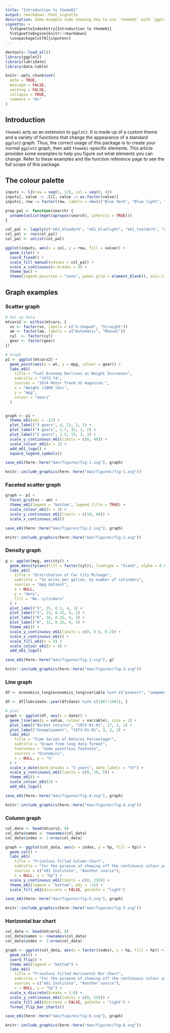 ```yaml
---
title: "Introduction to theme61"
output: rmarkdown::html_vignette
description: Some example code showing how to use `theme61` with `ggplot2` graphs.
vignette: >
  %\VignetteIndexEntry{Introduction to theme61}
  %\VignetteEngine{knitr::rmarkdown}
  \usepackage[utf8]{inputenc}
---
```


```r
devtools::load_all()
library(ggplot2)
library(lubridate)
library(data.table)

knitr::opts_chunk$set(
  echo = TRUE,
  message = FALSE,
  warning = FALSE,
  collapse = TRUE,
  comment = "#>"
)
```

## Introduction

`theme61` acts as an extension to `ggplot2`. It is made up of a custom theme and a variety of functions that change the appearance of a standard `ggplot2` graph. Thus, the correct usage of this package is to create your normal `ggplot2` graph, then add `theme61`-specific elements. This article provides some examples to help you figure out what elements you can change. Refer to these examples and the function reference page to see the full scope of this package.

## The colour palette

```r
inputs <- CJ(row = seq(1, 12), col = seq(0, 8))
inputs[, value := .I][, value := as.factor(value)]
inputs[, row := factor(row, labels = rev(c("Blue dark", "Blue light", "Teal dark", "Teal light", "Sky light", "Sky dark", "Coral dark", "Coral light", "Orange light", "Orange dark", "Maroon dark", "Maroon light")))]

prep_pal <- function(search) {
  unname(unlist(mget(apropos(search), inherits = TRUE)))
}

col_pal <- lapply(c("e61_bluedark", "e61_bluelight", "e61_tealdark", "e61_teallight", "e61_skylight", "e61_skydark", "e61_coraldark", "e61_corallight", "e61_orangelight", "e61_orangedark", "e61_maroondark", "e61_maroonlight"), prep_pal)
col_pal <- rev(col_pal)
col_pal <- unlist(col_pal)

ggplot(inputs, aes(x = col, y = row, fill = value)) +
  geom_tile() +
  coord_fixed() +
  scale_fill_manual(values = col_pal) +
  scale_x_continuous(n.breaks = 9) +
  theme_bw() +
  theme(legend.position = "none", panel.grid = element_blank(), axis.title = element_blank(), panel.border = element_blank(), axis.ticks = element_blank())
```

## Graph examples

### Scatter graph

```r

# Set up data
mtcars2 <- within(mtcars, {
  vs <- factor(vs, labels = c("V-shaped", "Straight"))
  am <- factor(am, labels = c("Automatic", "Manual"))
  cyl  <- factor(cyl)
  gear <- factor(gear)
})

# Graph
p1 <- ggplot(mtcars2) +
  geom_point(aes(x = wt, y = mpg, colour = gear)) +
  labs_e61(
    title = "Fuel Economy Declines as Weight Increases",
    subtitle = "1973-74",
    sources = "1974 Motor Trend US magazine.",
    x = "Weight (1000 lbs)",
    y = "mpg",
    colour = "Gears"
  )


graph <- p1 +
  theme_e61(adj = -12) + 
  plot_label("3 gears", 4, 23, 3, 1) +
  plot_label("4 gears", 2.7, 35, 3, 2) +
  plot_label("5 gears", 2.5, 15, 3, 3) +
  scale_y_continuous_e61(limits = c(0, 40)) +
  scale_colour_e61(n = 3) +
  add_e61_logo() + 
  square_legend_symbols()

save_e61(here::here("man/figures/fig-1.svg"), graph)

knitr::include_graphics(here::here("man/figures/fig-1.svg"))

```

### Faceted scatter graph

```r
graph <- p1 +
  facet_grid(vs ~ am) +
  theme_e61(legend = "bottom", legend_title = TRUE) +
  scale_colour_e61(n = 3) +
  scale_y_continuous_e61(limits = c(10, 40)) +
  scale_x_continuous_e61()

save_e61(here::here("man/figures/fig-2.svg"), graph)

knitr::include_graphics(here::here("man/figures/fig-2.svg"))


```

### Density graph

```r
g <- ggplot(mpg, aes(cty)) + 
  geom_density(aes(fill = factor(cyl)), linetype = "blank", alpha = 0.8) +
  labs_e61(
    title = "Distribution of Car City Mileage",
    subtitle = "In miles per gallon, by number of cylinders",
    sources = "mpg dataset",
    x = NULL,
    y = "dens",
    fill = "No. cylinders"
  ) +
  plot_label("3", 25, 0.1, 4, 1) +
  plot_label("5", 23, 0.35, 4, 2) +
  plot_label("6", 16, 0.25, 4, 3) +
  plot_label("8", 12, 0.25, 4, 4) +
  theme_e61() +
  scale_y_continuous_e61(limits = c(0, 0.6, 0.2)) +
  scale_x_continuous_e61() +
  scale_fill_e61(n = 4) +
  scale_colour_e61(n = 4) +
  add_e61_logo()

save_e61(here::here("man/figures/fig-3.svg"), g)

knitr::include_graphics(here::here("man/figures/fig-3.svg"))

```

### Line graph

```r
df <- economics_long[economics_long$variable %in% c("psavert", "uempmed"), ]

df <- df[lubridate::year(df$date) %in% c(1967:1981), ]

# plot
graph <- ggplot(df, aes(x = date)) +
  geom_line(aes(y = value, colour = variable), size = 1) +
  plot_label("Market returns", "1972-01-01", 17, 2, 1) +
  plot_label("Unemployment", "1973-01-01", 3, 2, 2) +
  labs_e61(
    title = "Time Series of Returns Percentage*",
    subtitle = "Drawn from long data format",
    footnotes = "Some pointless footnote",
    sources = "Economics",
    x = NULL, y = "%"
  ) + 
  scale_x_date(date_breaks = "3 years", date_labels = "%Y") +
  scale_y_continuous_e61(limits = c(0, 20, 5)) +
  theme_e61() +
  scale_colour_e61(2) +
  add_e61_logo()

save_e61(here::here("man/figures/fig-4.svg"), graph)

knitr::include_graphics(here::here("man/figures/fig-4.svg"))


```

### Column graph

```r
col_data <- head(mtcars2, 8)
col_data$names <- rownames(col_data)
col_data$index <- 1:nrow(col_data)

graph <- ggplot(col_data, aes(x = index, y = hp, fill = hp)) +
  geom_col() +
  labs_e61(
    title = "Frivolous Filled Column Chart", 
    subtitle = "For the purpose of showing off the continuous colour palette",
    sources = c("e61 Institute", "Another source"),
    x = NULL, y = "hp") +
  scale_y_continuous_e61(limits = c(0, 250)) +
  theme_e61(legend = "bottom", adj = -15) +
  scale_fill_e61(discrete = FALSE, palette = "light")

save_e61(here::here("man/figures/fig-5.svg"), graph)

knitr::include_graphics(here::here("man/figures/fig-5.svg"))

```

### Horizontal bar chart

```r
col_data <- head(mtcars2, 8)
col_data$names <- rownames(col_data)
col_data$index <- 1:nrow(col_data)

graph <- ggplot(col_data, aes(x = factor(index), y = hp, fill = hp)) +
  geom_col() +
  coord_flip() +
  theme_e61(legend = "bottom") +
  labs_e61(
    title = "Frivolous Filled Horizontal Bar Chart", 
    subtitle = "For the purpose of showing off the continuous colour palette",
    sources = c("e61 Institute", "Another source"),
    x = NULL, y = "hp") +
  scale_x_discrete(breaks = 1:8) +
  scale_y_continuous_e61(limits = c(0, 250)) +
  scale_fill_e61(discrete = FALSE, palette = "light") + 
  format_flip_bar_charts()

save_e61(here::here("man/figures/fig-6.svg"), graph)

knitr::include_graphics(here::here("man/figures/fig-6.svg"))

```

